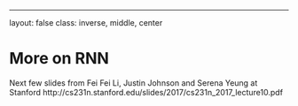 
---
layout: false
class: inverse, middle, center

# More on RNN

Next few slides from Fei Fei Li, Justin Johnson and Serena Yeung at Stanford http://cs231n.stanford.edu/slides/2017/cs231n_2017_lecture10.pdf

